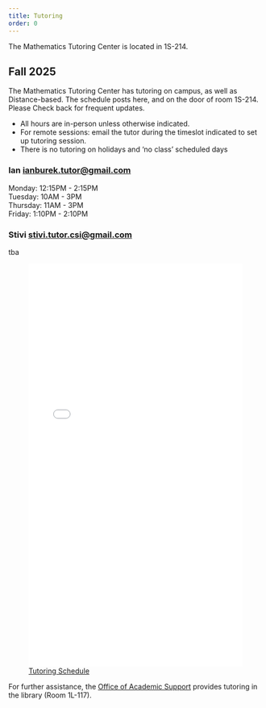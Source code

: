 ```yaml
---
title: Tutoring
order: 0
---
```


The Mathematics Tutoring Center is located in 1S-214.

## Fall 2025

The Mathematics Tutoring Center has tutoring on campus, as well as Distance-based. 
The schedule posts here, and on the door of room 1S-214. Please Check back for frequent updates.

* All hours are in-person unless otherwise indicated.
* For remote sessions: email the tutor during the timeslot indicated to set up tutoring session.
* There is no tutoring on holidays and 'no class' scheduled days

::: {.grid}
:::: {.g-col-6}

### Ian [ianburek.tutor@gmail.com](mailto:ianburek.tutor@gmail.com)

Monday: 12:15PM - 2:15PM <br>
Tuesday: 10AM - 3PM <br>
Thursday: 11AM - 3PM <br>
Friday: 1:10PM - 2:10PM
::::

:::: {.g-col-6}
### Stivi [stivi.tutor.csi@gmail.com](mailto:stivi.tutor.csi@gmail.com)

tba
<!-- Monday: 8:30-10AM and 2:15-3:15PM <br>
Tuesday: 8:30 - 11:30 (remote)    <br>
Monday: 8:30-10AM and 1:15-2:15PM -->
::::
:::

![[Tutoring Schedule](tutor-grid.pdf)](tutor-grid.pdf){width=100% height=800px}

For further assistance, the [Office of Academic Support](https://www.csi.cuny.edu/students/academic-assistance/tutoring/casa-tutoring-schedule-stem) provides tutoring in the library (Room 1L-117).
